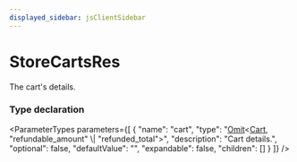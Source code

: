 ```yaml
---
displayed_sidebar: jsClientSidebar
---
```



# StoreCartsRes

The cart's details.

### Type declaration

<ParameterTypes parameters={[
  {
    "name": "cart",
    "type": "[Omit](internal.Omit.mdx)&#60;[Cart](../classes/internal.Cart.mdx), \"refundable_amount\" \\| \"refunded_total\"&#62;",
    "description": "Cart details.",
    "optional": false,
    "defaultValue": "",
    "expandable": false,
    "children": []
  }
]} />
